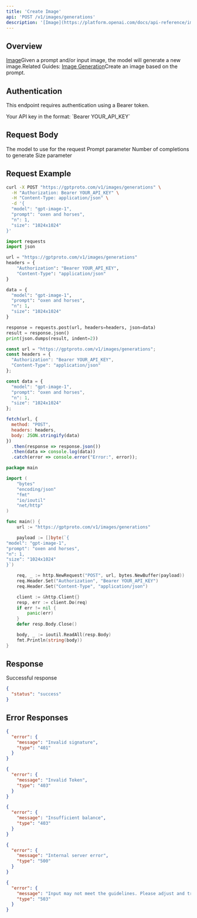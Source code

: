 ```yaml
---
title: 'Create Image'
api: 'POST /v1/images/generations'
description: '[Image](https://platform.openai.com/docs/api-reference/images)Given a prompt and/or input image, the model will generate a new image.Related Guides: [Image Generation](https://platform.openai.com/docs/guides/images)Create an image based on the prompt.'
---
```


## Overview

[Image](https://platform.openai.com/docs/api-reference/images)Given a prompt and/or input image, the model will generate a new image.Related Guides: [Image Generation](https://platform.openai.com/docs/guides/images)Create an image based on the prompt.

## Authentication

This endpoint requires authentication using a Bearer token.

<ParamField header="Authorization" type="string" required default="sk-***********">
  Your API key in the format: `Bearer YOUR_API_KEY`
</ParamField>

## Request Body

<ParamField body="model" type="string" required default="gpt-image-1">
  The model to use for the request
</ParamField>

<ParamField body="prompt" type="string" required default="oxen and horses">
  Prompt parameter
</ParamField>

<ParamField body="n" type="integer"  default="1">
  Number of completions to generate
</ParamField>

<ParamField body="size" type="string"  default="1024x1024">
  Size parameter
</ParamField>

## Request Example

<CodeGroup>

```bash cURL
curl -X POST "https://gptproto.com/v1/images/generations" \
  -H "Authorization: Bearer YOUR_API_KEY" \
  -H "Content-Type: application/json" \
  -d '{
  "model": "gpt-image-1",
  "prompt": "oxen and horses",
  "n": 1,
  "size": "1024x1024"
}'
```

```python Python
import requests
import json

url = "https://gptproto.com/v1/images/generations"
headers = {
    "Authorization": "Bearer YOUR_API_KEY",
    "Content-Type": "application/json"
}

data = {
  "model": "gpt-image-1",
  "prompt": "oxen and horses",
  "n": 1,
  "size": "1024x1024"
}

response = requests.post(url, headers=headers, json=data)
result = response.json()
print(json.dumps(result, indent=2))
```

```javascript JavaScript
const url = "https://gptproto.com/v1/images/generations";
const headers = {
  "Authorization": "Bearer YOUR_API_KEY",
  "Content-Type": "application/json"
};

const data = {
  "model": "gpt-image-1",
  "prompt": "oxen and horses",
  "n": 1,
  "size": "1024x1024"
};

fetch(url, {
  method: "POST",
  headers: headers,
  body: JSON.stringify(data)
})
  .then(response => response.json())
  .then(data => console.log(data))
  .catch(error => console.error("Error:", error));
```

```go Go
package main

import (
    "bytes"
    "encoding/json"
    "fmt"
    "io/ioutil"
    "net/http"
)

func main() {
    url := "https://gptproto.com/v1/images/generations"

    payload := []byte(`{
"model": "gpt-image-1",
"prompt": "oxen and horses",
"n": 1,
"size": "1024x1024"
}`)

    req, _ := http.NewRequest("POST", url, bytes.NewBuffer(payload))
    req.Header.Set("Authorization", "Bearer YOUR_API_KEY")
    req.Header.Set("Content-Type", "application/json")

    client := &http.Client{}
    resp, err := client.Do(req)
    if err != nil {
        panic(err)
    }
    defer resp.Body.Close()

    body, _ := ioutil.ReadAll(resp.Body)
    fmt.Println(string(body))
}
```

</CodeGroup>

## Response

<ResponseField name="Success" type="200">
  Successful response

```json
{
  "status": "success"
}
```
</ResponseField>

## Error Responses

<ResponseExample>

```json 401 - Invalid signature
{
  "error": {
    "message": "Invalid signature",
    "type": "401"
  }
}
```

```json 403 - Invalid Token
{
  "error": {
    "message": "Invalid Token",
    "type": "403"
  }
}
```

```json 403 - Insufficient balance
{
  "error": {
    "message": "Insufficient balance",
    "type": "403"
  }
}
```

```json 500 - Internal server error
{
  "error": {
    "message": "Internal server error",
    "type": "500"
  }
}
```

```json 503 - Content policy violation
{
  "error": {
    "message": "Input may not meet the guidelines. Please adjust and try again.",
    "type": "503"
  }
}
```

</ResponseExample>

